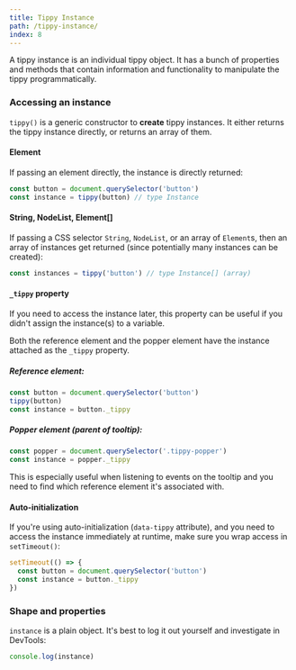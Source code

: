 ```yaml
---
title: Tippy Instance
path: /tippy-instance/
index: 8
---
```


A tippy instance is an individual tippy object. It has a bunch of properties and
methods that contain information and functionality to manipulate the tippy
programmatically.

### Accessing an instance

`tippy()` is a generic constructor to **create** tippy instances. It either
returns the tippy instance directly, or returns an array of them.

#### Element

If passing an element directly, the instance is directly returned:

```js
const button = document.querySelector('button')
const instance = tippy(button) // type Instance
```

#### String, NodeList, Element[]

If passing a CSS selector `String`, `NodeList`, or an array of `Element`s, then
an array of instances get returned (since potentially many instances can be
created):

```js
const instances = tippy('button') // type Instance[] (array)
```

#### `_tippy` property

If you need to access the instance later, this property can be useful if you
didn't assign the instance(s) to a variable.

Both the reference element and the popper element have the instance attached as
the `_tippy` property.

##### Reference element:

```js
const button = document.querySelector('button')
tippy(button)
const instance = button._tippy
```

##### Popper element (parent of tooltip):

```js
const popper = document.querySelector('.tippy-popper')
const instance = popper._tippy
```

This is especially useful when listening to events on the tooltip and you need
to find which reference element it's associated with.

#### Auto-initialization

If you're using auto-initialization (`data-tippy` attribute), and you need to
access the instance immediately at runtime, make sure you wrap access in
`setTimeout()`:

```js
setTimeout(() => {
  const button = document.querySelector('button')
  const instance = button._tippy
})
```

### Shape and properties

`instance` is a plain object. It's best to log it out yourself and investigate
in DevTools:

```js
console.log(instance)
```
